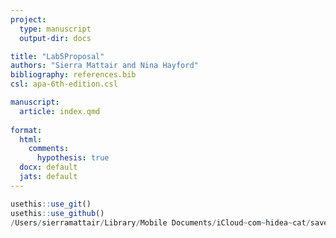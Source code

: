 ```yaml
---
project: 
  type: manuscript
  output-dir: docs

title: "Lab5Proposal"
authors: "Sierra Mattair and Nina Hayford"
bibliography: references.bib
csl: apa-6th-edition.csl

manuscript:
  article: index.qmd
  
format:
  html:
    comments:
      hypothesis: true
  docx: default
  jats: default 
---
```



```r
usethis::use_git()
usethis::use_github()
/Users/sierramattair/Library/Mobile Documents/iCloud~com~hidea~cat/saved_game.bundle

```
